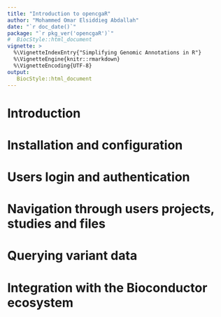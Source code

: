 ```yaml
---
title: "Introduction to opencgaR"
author: "Mohammed Omar Elsiddieg Abdallah"
date: "`r doc_date()`"
package: "`r pkg_ver('opencgaR')`"
#  BiocStyle::html_document
vignette: >
  %\VignetteIndexEntry{"Simplifying Genomic Annotations in R"}
  %\VignetteEngine{knitr::rmarkdown}
  %\VignetteEncoding{UTF-8}  
output: 
   BiocStyle::html_document
---
```

# Introduction
# Installation and configuration
# Users login and authentication
# Navigation through users projects, studies and files
# Querying variant data
# Integration with the Bioconductor ecosystem